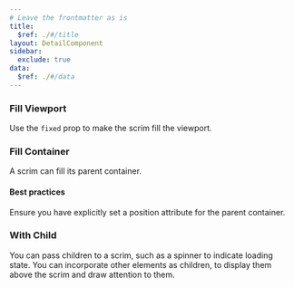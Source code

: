 ```yaml
---
# Leave the frontmatter as is
title:
  $ref: ./#/title
layout: DetailComponent
sidebar:
  exclude: true
data:
  $ref: ./#/data
---
```


<LivePreviewControls>

<LivePreview componentName="scrim" exampleName="FillViewport">

### Fill Viewport

Use the `fixed` prop to make the scrim fill the viewport.

</LivePreview>

<LivePreview componentName="scrim" exampleName="FillContainer">

### Fill Container

A scrim can fill its parent container.

#### Best practices

Ensure you have explicitly set a position attribute for the parent container.

</LivePreview>

<LivePreview componentName="scrim" exampleName="WithChild">

### With Child

You can pass children to a scrim, such as a spinner to indicate loading state. You can incorporate other elements as children, to display them above the scrim and draw attention to them.

</LivePreview>

</LivePreviewControls>
